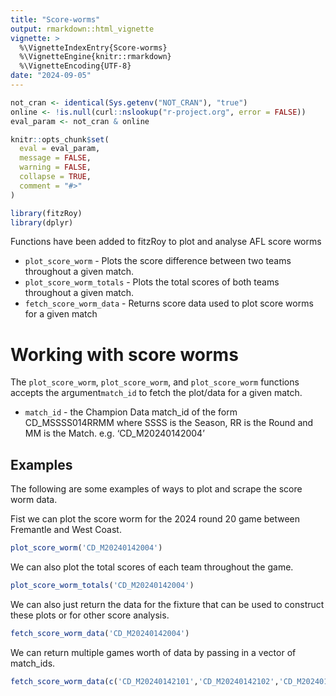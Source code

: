 ```yaml
---
title: "Score-worms"
output: rmarkdown::html_vignette
vignette: >
  %\VignetteIndexEntry{Score-worms}
  %\VignetteEngine{knitr::rmarkdown}
  %\VignetteEncoding{UTF-8}
date: "2024-09-05"
---
```


```r
not_cran <- identical(Sys.getenv("NOT_CRAN"), "true")
online <- !is.null(curl::nslookup("r-project.org", error = FALSE))
eval_param <- not_cran & online

knitr::opts_chunk$set(
  eval = eval_param,
  message = FALSE,
  warning = FALSE,
  collapse = TRUE,
  comment = "#>"
)

library(fitzRoy)
library(dplyr)
```

Functions have been added to fitzRoy to plot and analyse AFL score worms

* `plot_score_worm` - Plots the score difference between two teams throughout a given match.
* `plot_score_worm_totals` - Plots the total scores of both teams throughout a given match.
* `fetch_score_worm_data` - Returns score data used to plot score worms for a given match

# Working with score worms
The `plot_score_worm`, `plot_score_worm`, and `plot_score_worm` functions accepts the argument`match_id` to fetch the plot/data for a given match.

* `match_id` - the Champion Data match_id of the form CD_MSSSS014RRMM where SSSS is the Season, RR is the Round and MM is the Match. e.g. 'CD_M20240142004'

## Examples

The following are some examples of ways to plot and scrape the score worm data.

Fist we can plot the score worm for the 2024 round 20 game between Fremantle and West Coast.

```r
plot_score_worm('CD_M20240142004') 
```

We can also plot the total scores of each team throughout the game.

```r
plot_score_worm_totals('CD_M20240142004') 
```

We can also just return the data for the fixture that can be used to construct these plots or for other score analysis.

```r
fetch_score_worm_data('CD_M20240142004')
```

We can return multiple games worth of data by passing in a vector of match_ids.

```r
fetch_score_worm_data(c('CD_M20240142101','CD_M20240142102','CD_M20240142103'))
```
